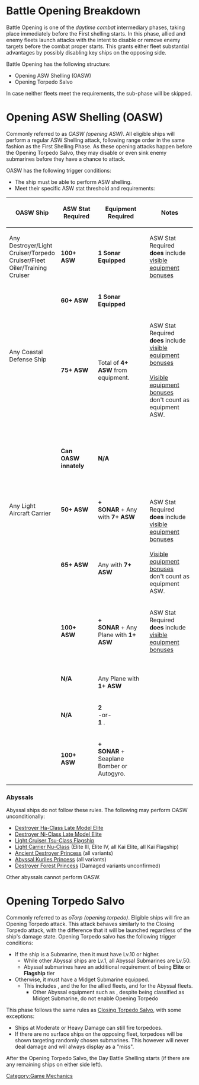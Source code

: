 =Battle Opening Breakdown=

Battle Opening is one of the ''daytime combat'' intermediary phases, taking place immediately before the First shelling starts. In this phase, allied and enemy fleets launch attacks with the intent to disable or remove enemy targets before the combat proper starts. This grants either fleet substantial advantages by possibly disabling key ships on the opposing side.

Battle Opening has the following structure:
* Opening ASW Shelling (OASW)
* Opening Torpedo Salvo

In case neither fleets meet the requirements, the sub-phase will be skipped.

=Opening ASW Shelling (OASW)=

Commonly referred to as ''OASW (opening ASW)''. All eligible ships will perform a regular ASW Shelling attack, following range order in the same fashion as the First Shelling Phase. As these opening attacks happen before the Opening Torpedo Salvo, they may disable or even sink enemy submarines before they have a chance to attack.

OASW has the following trigger conditions:
* The ship must be able to perform ASW shelling.
* Meet their specific ASW stat threshold and requirements:

{|class="wikitable" style="width:1050px; text-align: center; margin-left: auto; margin-right: auto; vertical-align: middle;"
!style="width: 25%;"|OASW Ship
!ASW Stat Required
!Equipment Required
!Notes
|-
! Any Destroyer/Light Cruiser/Torpedo Cruiser/Fleet Oiler/Training Cruiser
| '''100+ ASW'''
| {{Sonar}} '''1 Sonar Equipped'''
| ASW Stat Required '''does''' include<br>[[Equipment_Bonuses|visible equipment bonuses]]
|-
! rowspan="2"| Any Coastal Defense Ship
| '''60+ ASW'''
| {{Sonar}} '''1 Sonar Equipped'''
|-
| '''75+ ASW'''
| Total of '''4+ ASW''' from equipment.
|ASW Stat Required '''does''' include<br>[[Equipment_Bonuses|visible equipment bonuses]]<br><br>[[Equipment_Bonuses|Visible equipment bonuses]] <br>don't count as equipment ASW.
|-
! {{Ship/Banner|Isuzu/Kai Ni|small=true}}<br />{{Ship/Banner|Tatsuta/Kai Ni|small=true}}<br />{{ItemStack|item={{Ship/Banner|Yuubari/Kai Ni D|small=true}}|text=Kai Ni D}}<br />{{Ship/Banner|Jervis/Kai|small=true}}<br />{{Ship/Banner|Janus/Kai|small=true}}<br />{{Ship/Banner|Fletcher|small=true}}<br />{{Ship/Banner|Johnston|small=true}}<br />{{Ship/Banner|Samuel B. Roberts/Kai|small=true}}
| '''Can OASW innately'''
| '''N/A'''
|-
! Any Light Aircraft Carrier<!--<br/>(Except {{ShipLink|Suzuya Carrier Kai Ni|text=Suzuya}}/{{ShipLink|Kumano Carrier Kai Ni|text=Kumano}}) NEEDS SOURCE-->
| '''50+ ASW'''
| {{Sonar}} '''+''' {{BluePlane}} {{ASWPlane}} {{Autogyro}}<br />'''SONAR''' + Any with '''7+ ASW'''
| rowspan=2 | ASW Stat Required '''does''' include<br>[[Equipment_Bonuses|visible equipment bonuses]]<br><br>[[Equipment_Bonuses|Visible equipment bonuses]] <br>don't count as equipment ASW.
|-
!rowspan="2"|{{Ship/Banner|Taiyou|small=true}}<br />{{Ship/Banner|Shinyou|small=true}}<br />{{Ship/Banner|Gambier Bay|small=true}}<br />{{ItemStack|item={{Ship/Banner|Zuihou/Kai Ni B|small=true}}|text=Kai Ni B}}<br />{{Ship/Banner|Ryuuhou/Kai Ni|small=true}}
| '''65+ ASW'''
| {{BluePlane}} {{ASWPlane}} {{Autogyro}}<br />Any with '''7+ ASW'''
|-
| '''100+ ASW'''
| {{Sonar}} '''+''' {{RedPlane}} {{BluePlane}} {{ASWPlane}} {{Autogyro}}<br />'''SONAR''' + Any Plane with '''1+ ASW'''
| ASW Stat Required '''does''' include<br>[[Equipment_Bonuses|visible equipment bonuses]]
|-
!{{Ship/Banner|Taiyou/Kai|small=true}}<br />{{Ship/Banner|Shinyou/Kai|small=true}}<br />{{ItemStack|item={{Ship/Banner|Kaga/Kai Ni Go|small=true}}|text=Kai Ni Go}}
| '''N/A'''
| {{RedPlane}} {{BluePlane}} {{ASWPlane}} {{Autogyro}}<br />Any Plane with '''1+ ASW'''
|-
!{{Ship/Banner|Hyuuga/Kai Ni|small=true}}
| '''N/A'''
| {{Autogyro}}{{Autogyro}}'''2 {{EquipmentLink|Ka Type Observation Autogyro|O Type Observation Autogyro Kai|O Type Observation Autogyro Kai Ni|text=Autogryos}}'''<br />-or-<br />{{Autogyro}}'''1 {{EquipmentLink|S-51J|S-51J Kai|text=Helicopter}}'''.
|-
!{{Ship/Banner|Shinshuu Maru/Kai|small=true}}<br>{{Ship/Banner|Fusou/Kai Ni|small=true}}<br>{{Ship/Banner|Yamashiro/Kai Ni|small=true}}
| '''100+ ASW'''
| {{Sonar}} '''+''' {{ItemStack|item={{Seaplane}}|text=Bomber|font-size = 9px|text-color = fff|glow-color = 000|text-position = right:0px;bottom:-12px}} {{Autogyro}}<br />'''SONAR''' + Seaplane Bomber or Autogyro.
|}

===Abyssals===
Abyssal ships do not follow these rules. The following may perform OASW unconditionally: 
* [[Destroyer Ha-Class Late Model Elite]]
* [[Destroyer Ni-Class Late Model Elite]]
* [[Light Cruiser Tsu-Class Flagship]]
* [[Light Carrier Nu-Class]] (Elite III, Elite IV, all Kai Elite, all Kai Flagship)
* [[Ancient Destroyer Princess]] (all variants)
* [[Abyssal Kuriles Princess]] (all variants)
* [[Destroyer Forest Princess]] (Damaged variants unconfirmed)

Other abyssals cannot perform OASW.

=Opening Torpedo Salvo=

Commonly referred to as ''oTorp (opening torpedo)''. Eligible ships will fire an Opening Torpedo attack. This attack behaves similarly to the Closing Torpedo attack, with the difference that it will be launched regardless of the ship's damage state.
Opening Torpedo salvo has the following trigger conditions:
* If the ship is a Submarine, then it must have Lv.10 or higher.
** While other Abyssal ships are Lv.1, all Abyssal Submarines are Lv.50.
** Abyssal submarines have an additional requirement of being '''Elite''' or '''Flagship''' tier
* Otherwise, it must have a Midget Submarine equipped.
** This includes {{EquipmentLink|Type A Kouhyouteki}}, {{EquipmentLink|Type C Kouhyouteki}} and the {{EquipmentLink|Type D Kouhyouteki Kai (Kouryuu Kai)}} for the allied fleets, and {{EquipmentLink|Abyssal Cuttlefish Torpedo}} for the Abyssal fleets.
*** Other Abyssal equipment such as {{EquipmentLink|High-speed Abyssal Torpedo mod.2}}, despite being classified as Midget Submarine, do not enable Opening Torpedo

This phase follows the same rules as [[Combat/Day_Battle#Closing_Torpedo_Salvo|Closing Torpedo Salvo]], with some exceptions:
* Ships at Moderate or Heavy Damage can still fire torpedoes.
* If there are no surface ships on the opposing fleet, torpedoes will be shown targeting randomly chosen submarines. This however will never deal damage and will always display as a "miss".

After the Opening Torpedo Salvo, the Day Battle Shelling starts (if there are any remaining ships on either side left).



{{Mechanics}}
[[Category:Game Mechanics]]